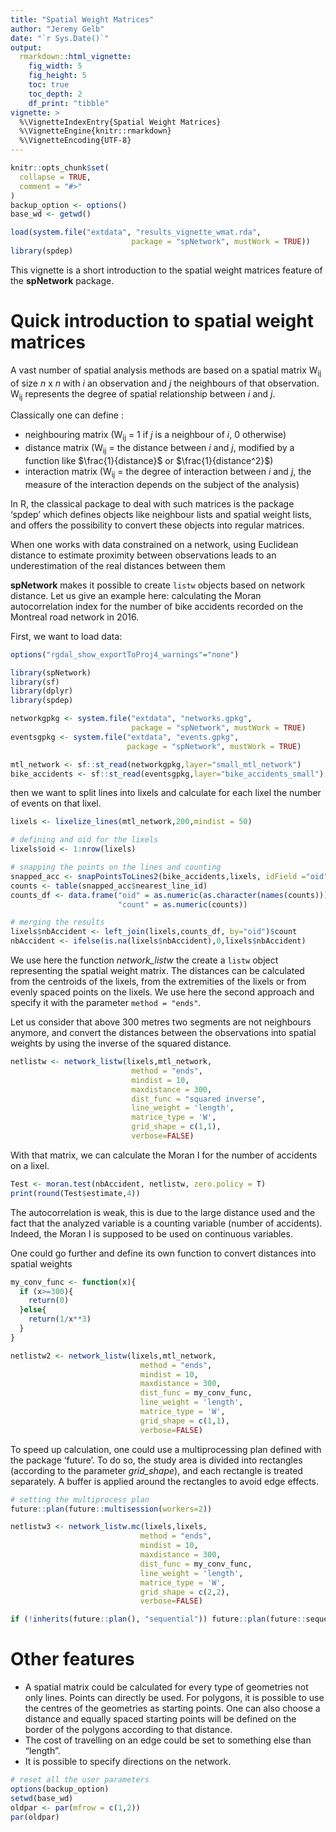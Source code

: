 ```yaml
---
title: "Spatial Weight Matrices"
author: "Jeremy Gelb"
date: "`r Sys.Date()`"
output:
  rmarkdown::html_vignette:
    fig_width: 5
    fig_height: 5
    toc: true
    toc_depth: 2
    df_print: "tibble"
vignette: >
  %\VignetteIndexEntry{Spatial Weight Matrices}
  %\VignetteEngine{knitr::rmarkdown}
  %\VignetteEncoding{UTF-8}
---
```


```r
knitr::opts_chunk$set(
  collapse = TRUE,
  comment = "#>"
)
backup_option <- options()
base_wd <- getwd()
```

```r
load(system.file("extdata", "results_vignette_wmat.rda",
                           package = "spNetwork", mustWork = TRUE))
library(spdep)
```

This vignette is a short introduction to the spatial weight matrices feature of the **spNetwork** package.

# Quick introduction to spatial weight matrices

A vast number of spatial analysis methods are based on a spatial matrix W<sub>ij</sub> of size  *n* x *n* with *i* an observation and *j* the neighbours of that observation. W<sub>ij</sub> represents the degree of spatial relationship between *i* and *j*.

Classically one can define : 

* neighbouring matrix (W<sub>ij</sub> = 1 if *j* is a neighbour of *i*, 0 otherwise)
* distance matrix (W<sub>ij</sub> = the distance between *i* and *j*, modified by a function like $\frac{1}{distance}$ or $\frac{1}{distance^2}$)
* interaction matrix (W<sub>ij</sub> = the degree of interaction between *i* and *j*, the measure of the interaction depends on the subject of the analysis)

In R, the classical package to deal with such matrices is the package 'spdep' which defines objects like neighbour lists and spatial weight lists, and offers the possibility to convert these objects into regular matrices.

When one works with data constrained on a network, using Euclidean distance to estimate proximity between observations leads to an underestimation of the real distances between them

**spNetwork** makes it possible to create `listw` objects based on network distance. Let us give an example here: calculating the Moran autocorrelation index for the number of bike accidents recorded on the Montreal road network in 2016.

First, we want to load data:

```r
options("rgdal_show_exportToProj4_warnings"="none")

library(spNetwork)
library(sf)
library(dplyr)
library(spdep)

networkgpkg <- system.file("extdata", "networks.gpkg",
                           package = "spNetwork", mustWork = TRUE)
eventsgpkg <- system.file("extdata", "events.gpkg",
                          package = "spNetwork", mustWork = TRUE)

mtl_network <- sf::st_read(networkgpkg,layer="small_mtl_network")
bike_accidents <- sf::st_read(eventsgpkg,layer="bike_accidents_small")


```

then we want to split lines into lixels and calculate for each lixel the number of events on that lixel.

```r
lixels <- lixelize_lines(mtl_network,200,mindist = 50)

# defining and oid for the lixels
lixels$oid <- 1:nrow(lixels)

# snapping the points on the lines and counting
snapped_acc <- snapPointsToLines2(bike_accidents,lixels, idField ="oid")
counts <- table(snapped_acc$nearest_line_id)
counts_df <- data.frame("oid" = as.numeric(as.character(names(counts))),
                        "count" = as.numeric(counts))

# merging the results
lixels$nbAccident <- left_join(lixels,counts_df, by="oid")$count
nbAccident <- ifelse(is.na(lixels$nbAccident),0,lixels$nbAccident)
```

We use here the function *network_listw* the create a `listw` object representing the spatial weight matrix. The distances can be calculated from the centroids of the lixels, from the extremities of the lixels or from evenly spaced points on the lixels. We use here the second approach and specify it with the parameter `method = "ends"`.

Let us consider that above 300 metres two segments are not neighbours anymore, and convert the distances between the observations into spatial weights by using the inverse of the squared distance.

```r
netlistw <- network_listw(lixels,mtl_network,
                           method = "ends",
                           mindist = 10,
                           maxdistance = 300,
                           dist_func = "squared inverse",
                           line_weight = 'length',
                           matrice_type = 'W',
                           grid_shape = c(1,1),
                           verbose=FALSE)
```
With that matrix, we can calculate the Moran I for the number of accidents on a lixel.

```r
Test <- moran.test(nbAccident, netlistw, zero.policy = T)
print(round(Test$estimate,4))
```

The autocorrelation is weak, this is due to the large distance used and the fact that the analyzed variable is a counting variable (number of accidents). Indeed, the Moran I is supposed to be used on continuous variables.

One could go further and define its own function to convert distances into spatial weights

```r
my_conv_func <- function(x){
  if (x>=300){
    return(0)
  }else{
    return(1/x**3)
  }
}

netlistw2 <- network_listw(lixels,mtl_network,
                             method = "ends",
                             mindist = 10,
                             maxdistance = 300,
                             dist_func = my_conv_func,
                             line_weight = 'length',
                             matrice_type = 'W',
                             grid_shape = c(1,1),
                             verbose=FALSE)

```

To speed up calculation, one could use a multiprocessing plan defined with the package 'future'. To do so, the study area is divided into rectangles (according to the parameter *grid_shape*), and each rectangle is treated separately. A buffer is applied around the rectangles to avoid edge effects.

```r
# setting the multiprocess plan
future::plan(future::multisession(workers=2))

netlistw3 <- network_listw.mc(lixels,lixels,
                             method = "ends",
                             mindist = 10,
                             maxdistance = 300,
                             dist_func = my_conv_func,
                             line_weight = 'length',
                             matrice_type = 'W',
                             grid_shape = c(2,2),
                             verbose=FALSE)

if (!inherits(future::plan(), "sequential")) future::plan(future::sequential)
```

# Other features

* A spatial matrix could be calculated for every type of geometries not only lines. Points can directly be used. For polygons, it is possible to use the centres of the geometries as starting points. One can also choose a distance and equally spaced starting points will be defined on the border of the polygons according to that distance.
* The cost of travelling on an edge could be set to something else than "length".
* It is possible to specify directions on the network.

```r
# reset all the user parameters
options(backup_option)
setwd(base_wd)
oldpar <- par(mfrow = c(1,2))
par(oldpar)
```
